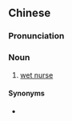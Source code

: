 {{also|奶妈}}
==Chinese==
{{zh-forms|s=奶妈}}

===Pronunciation===
{{zh-pron
|m=nǎimā
|c=naai5 maa1
|cat=n
}}

===Noun===
{{zh-noun}}

# [[wet nurse]]

====Synonyms====
* {{zh-l|乳母}}